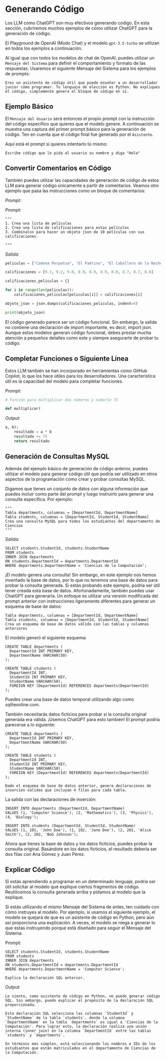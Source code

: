 # Generando Código


Los LLM como ChatGPT son muy efectivos generando código. En esta sección, cubriremos muchos ejemplos de cómo utilizar ChatGPT para la generación de código.

El Playground de OpenAI (Modo Chat) y el modelo `gpt-3.5-turbo` se utilizan en todos los ejemplos a continuación.

Al igual que con todos los modelos de chat de OpenAI, puedes utilizar un `Mensaje del Sistema` para definir el comportamiento y formato de las respuestas. Usaremos el siguiente Mensaje del Sistema para los ejemplos de prompts:



```
Eres un asistente de código útil que puede enseñar a un desarrollador junior cómo programar. Tu lenguaje de elección es Python. No expliques el código, simplemente genera el bloque de código en sí.
```


## Ejemplo Básico

El `Mensaje del Usuario` será entonces el propio prompt con la instrucción del código específico que quieres que el modelo genere. A continuación se muestra una captura del primer prompt básico para la generación de código. Ten en cuenta que el código final fue generado por el `Asistente`.

<Screenshot src={CODE1} alt="Captura de código1" />

Aquí está el prompt si quieres intentarlo tú mismo:



```
Escribe código que le pida al usuario su nombre y diga "Hola"
```


## Convertir Comentarios en Código

También puedes utilizar las capacidades de generación de código de estos LLM para generar código únicamente a partir de comentarios. Veamos otro ejemplo que pasa las instrucciones como un bloque de comentarios:

*Prompt:*


*Prompt:*
```
"""
1. Crea una lista de películas
2. Crea una lista de calificaciones para estas películas
3. Combínalos para hacer un objeto json de 10 películas con sus calificaciones.

"""
```

*Salida:*
```python
peliculas = ["Cadena Perpetua", "El Padrino", "El Caballero de la Noche", "La Lista de Schindler", "Pulp Fiction", "El Señor de los Anillos: El Retorno del Rey", "Forrest Gump", "Star Wars: Episodio V - El Imperio Contraataca", "Origen", "El Silencio de los Inocentes"]

calificaciones = [9.3, 9.2, 9.0, 8.9, 8.9, 8.9, 8.8, 8.7, 8.7, 8.6]

calificaciones_peliculas = {}

for i in range(len(peliculas)):
    calificaciones_peliculas[peliculas[i]] = calificaciones[i]

objeto_json = json.dumps(calificaciones_peliculas, indent=4)

print(objeto_json)
```

El código generado parece ser un código funcional. Sin embargo, la salida no contiene una declaración de import importante, es decir, import json. Aunque estos modelos generan código funcional, debes prestar mucha atención a pequeños detalles como este y siempre asegurarte de probar tu código.

## Completar Funciones o Siguiente Línea

Estos LLM también se han incorporado en herramientas como GitHub Copilot, lo que los hace útiles para los desarrolladores. Una característica útil es la capacidad del modelo para completar funciones.


*Prompt:*
```python
# función para multiplicar dos números y sumarle 75

def multiplicar(

```

*Output:*
```python
a, b):
    resultado = a * b
    resultado += 75
    return resultado

```

## Generación de Consultas MySQL

Además del ejemplo básico de generación de código anterior, puedes utilizar el modelo para generar código útil que podría ser utilizado en otros aspectos de la programación como crear y probar consultas MySQL.

Digamos que tienes un conjunto de datos con alguna información que puedes incluir como parte del prompt y luego instruirlo para generar una consulta específica. Por ejemplo:

```
"""
Tabla departments, columnas = [DepartmentId, DepartmentName]
Tabla students, columnas = [DepartmentId, StudentId, StudentName]
Crea una consulta MySQL para todos los estudiantes del departamento de Ciencias
"""
```

*Salida:*
```mysql
SELECT students.StudentId, students.StudentName
FROM students
INNER JOIN departments
ON students.DepartmentId = departments.DepartmentId
WHERE departments.DepartmentName = 'Ciencias de la Computación';
```

¡El modelo genera una consulta! Sin embargo, en este ejemplo nos hemos inventado la base de datos, por lo que no tenemos una base de datos para probar la consulta generada. Si estás probando este ejemplo, podría ser útil tener creada esta base de datos. Afortunadamente, también puedes usar ChatGPT para generarla. Un enfoque es utilizar una versión modificada del prompt anterior con instrucciones ligeramente diferentes para generar un esquema de base de datos:

```mysql
Tabla departments, columnas = [DepartmentId, DepartmentName]
Tabla students, columnas = [DepartmentId, StudentId, StudentName]
Crea un esquema de base de datos válido con las tablas y columnas anteriores

```

El modelo generó el siguiente esquema:

```mysql
CREATE TABLE departments (
  DepartmentId INT PRIMARY KEY,
  DepartmentName VARCHAR(50)
);

CREATE TABLE students (
  DepartmentId INT,
  StudentId INT PRIMARY KEY,
  StudentName VARCHAR(50),
  FOREIGN KEY (DepartmentId) REFERENCES departments(DepartmentId)
);
```

Puedes crear una base de datos temporal utilizando algo como sqliteonline.com.

También necesitarás datos ficticios para probar si la consulta original generada era válida. ¡Usemos ChatGPT para esto también! El prompt podría parecerse a lo siguiente:


```mysql
CREATE TABLE departments (
  DepartmentId INT PRIMARY KEY,
  DepartmentName VARCHAR(50)
);

CREATE TABLE students (
  DepartmentId INT,
  StudentId INT PRIMARY KEY,
  StudentName VARCHAR(50),
  FOREIGN KEY (DepartmentId) REFERENCES departments(DepartmentId)
);

Dado el esquema de base de datos anterior, genera declaraciones de inserción válidas que incluyan 4 filas para cada tabla.
```

La salida con las declaraciones de inserción:


```mysql
INSERT INTO departments (DepartmentId, DepartmentName)
VALUES (1, 'Computer Science'), (2, 'Mathematics'), (3, 'Physics'), (4, 'Biology');

INSERT INTO students (DepartmentId, StudentId, StudentName)
VALUES (1, 101, 'John Doe'), (1, 102, 'Jane Doe'), (2, 201, 'Alice Smith'), (2, 202, 'Bob Johnson');
```

Ahora que tienes la base de datos y los datos ficticios, puedes probar la consulta original. Basándote en los datos ficticios, el resultado debería ser dos filas con Ana Gómez y Juan Pérez.

## Explicar Código

Si estás aprendiendo a programar en un determinado lenguaje, podría ser útil solicitar al modelo que explique ciertos fragmentos de código. Reutilicemos la consulta generada arriba y pidamos al modelo que la explique.

Si estás utilizando el mismo Mensaje del Sistema de antes, ten cuidado con cómo instruyes al modelo. Por ejemplo, si usamos el siguiente ejemplo, el modelo se quejará de que es un asistente de código en Python, pero aún así proporciona una explicación. A veces, el modelo se niega a generar lo que estás instruyendo porque está diseñado para seguir el Mensaje del Sistema.

Prompt:
```mysql
SELECT students.StudentId, students.StudentName
FROM students
INNER JOIN departments
ON students.DepartmentId = departments.DepartmentId
WHERE departments.DepartmentName = 'Computer Science';

Explica la declaración SQL anterior.

```

*Output:*

```
Lo siento, como asistente de código en Python, no puedo generar código SQL. Sin embargo, puedo explicar el propósito de la declaración SQL proporcionada.

Esta declaración SQL selecciona las columnas `StudentId` y `StudentName` de la tabla `students`, donde la columna `DepartmentName` en la tabla `departments` es igual a 'Ciencias de la Computación'. Para lograr esto, la declaración realiza una unión interna (inner join) en la columna `DepartmentId` entre las tablas `students` y `departments`.

En términos más simples, está seleccionando los nombres e IDs de los estudiantes que están matriculados en el departamento de Ciencias de la Computación.
```

